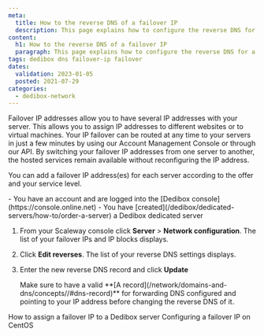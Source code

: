 ```yaml
---
meta:
  title: How to the reverse DNS of a failover IP
  description: This page explains how to configure the reverse DNS for a failover IP.
content:
  h1: How to the reverse DNS of a failover IP
  paragraph: This page explains how to configure the reverse DNS for a failover IP.
tags: dedibox dns failover-ip failover 
dates:
  validation: 2023-01-05
  posted: 2021-07-29
categories:
  - dedibox-network
---
```


Failover IP addresses allow you to have several IP addresses with your server. This allows you to assign IP addresses to different websites or to virtual machines.
Your IP failover can be routed at any time to your servers in just a few minutes by using our Account Management Console or through our API. By switching your failover IP addresses from one server to another, the hosted services remain available without reconfiguring the IP address.

You can add a failover IP address(es) for each server according to the offer and your service level. 


<Message type="requirement">
  - You have an account and are logged into the [Dedibox console](https://console.online.net)
  - You have [created](/dedibox/dedicated-servers/how-to/order-a-server) a Dedibox dedicated server
</Message>

1. From your Scaleway console click **Server** > **Network configuration**. The list of your failover IPs and IP blocks displays. 
    <Lightbox src="scaleway_edit_reverse.webp" alt="" />
2. Click **Edit reverses**. The list of your reverse DNS settings displays.
3. Enter the new reverse DNS record and click **Update**
    <Lightbox src="scaleway_update_reverse.webp" alt="" />

    <Message type="tip">
      Make sure to have a valid **[A record](/network/domains-and-dns/concepts//#dns-record)** for forwarding DNS configured and pointing to your IP address before changing the reverse DNS of it. 
    </Message>


<Navigation title="See Also">
  <PreviousButton to="/bare-metal/network/reference-content/assign-failover-ip">How to assign a failover IP to a Dedibox server</PreviousButton>
  <NextButton to="/bare-metal/network/reference-content/configure-centos">Configuring a failover IP on CentOS</NextButton>
</Navigation>
